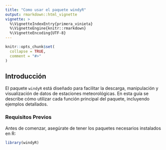 ```yaml
---
title: "Como usar el paquete windyR"
output: rmarkdown::html_vignette
vignette: >
  %\VignetteIndexEntry{primera_vinieta}
  %\VignetteEngine{knitr::rmarkdown}
  %\VignetteEncoding{UTF-8}
---
```


```r
knitr::opts_chunk$set(
  collapse = TRUE,
  comment = "#>"
)
```

## Introducción

El paquete `windyR` está diseñado para facilitar la descarga, manipulación y visualización de datos de estaciones meteorológicas. En esta guía se describe cómo utilizar cada función principal del paquete, incluyendo ejemplos detallados.

### Requisitos Previos

Antes de comenzar, asegúrate de tener los paquetes necesarios instalados en R:

```r
library(windyR)
```





